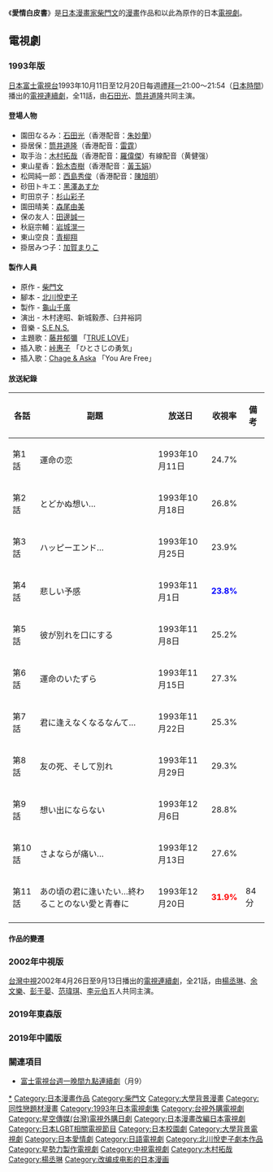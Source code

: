 {{Unreferenced|time=2022-03-23T04:44:05+00:00}}
{{Infobox animanga/Headerofja
|title= 愛情白皮書
|image= 
|size= 
|caption= 
|japanese= あすなろ白書
|english= Asunaro White Paper
|kana= あすなろはくしょ
|romaji= Asunaro Hakusho
|genre= 
}}
{{Infobox animanga/Manga
|標題= 
|作者= [[柴門文|柴門文]]
|作畫= 
|出版社= [[小學館|小學館]]
|其他出版社= 
|連載雜誌= [[Big_Comic_Spirits|Big Comic Spirits]]
|label= 
|發售日= 
|開始= 1992年
|結束= 1993年
|冊數= 3+2
|話數= 
|其他= 
}}
{{Infobox animanga/TVDrama
|標題= 
|導演= 木村達昭、新城毅彥、臼井裕詞
|製作= [[富士電視台|富士電視台]]
|代理發行= 
|其他代理發行=
|播放電視台=[[富士電視台|富士電視台]]
|播放開始= 1993年10月11日
|播放結束= 12月20日
|話數= 11集
|其他=  	
|版權=
}}
{{Infobox animanga/Cast
|人物=園田なるみ<br>掛居保<br>取手治<br>東山星香<br>松岡純一郎
|演員=[[石田光|石田光]]<br>[[筒井道隆|筒井道隆]]<br>[[木村拓哉|木村拓哉]]<br>[[鈴木杏樹|鈴木杏樹]]<br>[[西島秀俊|西島秀俊]] 
}}
{{Infobox animanga/TVDrama
|標題= 
|導演= [[楊大慶|楊大慶]]
|製作= [[星勢力娛樂|星勢力娛樂]]
|代理發行= 
|其他代理發行=
|播放電視台=[[中視_(頻道)|中視 (頻道)]]
|播放開始= 2002年4月26日
|播放結束= 9月13日
|話數= 21集
|其他=  	
|版權=
}}
{{Infobox animanga/Cast
|人物=袁成美<br>歐陽掛居<br>瞿守治<br>季星華<br>趙松崗
|演員=[[楊丞琳|楊丞琳]]<br>[[余文樂|余文樂]]<br>[[彭于晏|彭于晏]]<br>[[范瑋琪|范瑋琪]]<br>[[李元伯|李元伯]]
}}
{{Infobox animanga/TVDrama
|標題= 
|導演= [[李芸嬋|李芸嬋]]、[[林君陽|林君陽]]
|製作= [[星勢力娛樂|星勢力娛樂]]
|代理發行= 
|其他代理發行=
|播放電視台=[[臺灣電視台|臺灣電視台]]<br>[[東森綜合台|東森綜合台]]
|播放開始= 2019年3月9日
|播放結束= 6月15日（台視）
|話數= 15集
|其他=  	
|版權=
}}
{{Infobox animanga/Cast
|人物=歐陽掛居<br>袁成美<br>瞿守治<br>季星華<br>趙松岡
|演員=[[張庭瑚|張庭瑚]]<br>[[王淨|王淨]]<br>[[宋柏緯|宋柏緯]]<br>[[謝翔雅|謝翔雅]]<br>[[吳岳擎|吳岳擎]]
}}
{{Infobox animanga/TVDrama
|標題= 十年三月三十日
|導演= [[鍾澍佳|鍾澍佳]]
|製作= [[上海世像傳媒|上海世像傳媒]]<br>[[唐德影視|唐德影視]]<br>[[仨仁影視|仨仁影視]]
|代理發行= 
|其他代理發行=
|播放電視台=[[騰訊視頻|騰訊視頻]]<br>[[愛奇藝|愛奇藝]]
|播放開始= 2019年9月19日
|播放結束= 2019年10月20日
|話數= 39集
|其他=  	
|版權=
}}
{{Infobox animanga/Cast
|人物=靳燃<br>袁萊<br>趙承志<br>沈雙雙<br>徐辛頤<br>丁昂
|演員=[[竇驍|竇驍]]<br>[[古力娜扎|古力娜扎]]<br>[[徐正溪|徐正溪]]<br>[[宋妍霏|宋妍霏]]<br>[[王姿允|王姿允]]<br>[[金澤灝|金澤灝]]
}}
{{Infobox animanga/Footerofja}}
《'''愛情白皮書'''》是[[日本|日本]][[漫畫家|漫畫家]][[柴門文|柴門文]]的[[漫畫|漫畫]]作品和以此為原作的日本[[電視劇|電視劇]]。

== 電視劇 ==
===1993年版===
[[日本|日本]][[富士電視台|富士電視台]]1993年10月11日至12月20日每週[[禮拜一|禮拜一]]21:00～21:54（[[日本時間|日本時間]]）播出的[[日本電視劇|電視連續劇]]，全11話，由[[石田光|石田光]]、[[筒井道隆|筒井道隆]]共同主演。

==== 登場人物 ====
* 園田なるみ：[[石田光|石田光]]（香港配音：[[朱妙蘭|朱妙蘭]]）
* 掛居保：[[筒井道隆|筒井道隆]]（香港配音：[[雷霆_(配音員)|雷霆]]）
* 取手治：[[木村拓哉|木村拓哉]]（香港配音：[[羅偉傑|羅偉傑]]）有線配音（黄健强）
* 東山星香：[[鈴木杏樹|鈴木杏樹]]（香港配音：[[黃玉娟|黃玉娟]]）
* 松岡純一郎：[[西島秀俊|西島秀俊]]（香港配音：[[陳旭明_(配音員)|陳旭明]]）
* 砂田トキエ：[[黑澤あすか|黑澤あすか]]
* 町田京子：[[杉山亞矢子|杉山彩子]]
* 園田晴美：[[森尾由美|森尾由美]]
* 保の友人：[[田邊誠一|田邊誠一]]
* 秋庭宗輔：[[岩城滉一|岩城滉一]]
* 東山空良：[[青柳翔|青柳翔]]
* 掛居みつ子：[[加賀まりこ|加賀まりこ]]

==== 製作人員 ====
* 原作 - [[柴門文|柴門文]]
* 腳本 - [[北川悅吏子|北川悅吏子]]
* 製作 - [[龜山千廣|龜山千廣]]
* 演出 - 木村達昭、新城毅彥、臼井裕詞
* 音樂 - [[S.E.N.S.|S.E.N.S.]]
* 主題歌：[[藤井郁彌|藤井郁彌]] 「[[TRUE_LOVE_(藤井郁彌單曲)|TRUE LOVE]]」
* 插入歌：[[峠惠子|峠惠子]] 「ひとさじの勇気」
* 插入歌：[[Chage_&_Aska|Chage & Aska]] 「You Are Free」

==== 放送紀錄 ====
{| class="wikitable" border="1"
!各話!!副題!!放送日!!收視率!!備考
|-align=center
|第1話||運命の恋||1993年10月11日||24.7%||
|-align=center
|第2話||とどかぬ想い…||1993年10月18日||26.8%||
|-align=center
|第3話||ハッピーエンド…||1993年10月25日||23.9%||
|-align=center
|第4話||悲しい予感||1993年11月1日||'''<font color=blue>23.8%'''||
|-align=center
|第5話||彼が別れを口にする||1993年11月8日||25.2%||
|-align=center
|第6話||運命のいたずら||1993年11月15日||27.3%||
|-align=center
|第7話||君に逢えなくなるなんて…||1993年11月22日||25.3%||
|-align=center
|第8話||友の死、そして別れ||1993年11月29日||29.3%||
|-align=center
|第9話||想い出にならない||1993年12月6日||28.8%||
|-align=center
|第10話||さよならが痛い…||1993年12月13日||27.6%||
|-align=center
|第11話||あの頃の君に逢いたい…終わることのない愛と青春に||1993年12月20日||''' <font color=red>31.9%'''||84分
|-align=center
|}

==== 作品的變遷 ====
{{電視節目的變遷
|電視台=[[富士電視台|富士電視台]]系列
|播放檔次=[[富士電視台週一晚間九點連續劇|月9]]|
|節目名稱=愛情白皮書<br/>(1993.10.11 - 1993.12.20)
|上一節目=[[淘氣乖乖女|淘氣乖乖女]]<br/>(1993.7.5 - 1993.9.20)
|下一節目=[[愛沒有明天|愛沒有明天]]<br/>(1994.1.10 - 1994.3.28)
}}

===2002年中視版===
[[台灣|台灣]][[中視_(頻道)|中視]]2002年4月26日至9月13日播出的[[台灣電視劇|電視連續劇]]，全21話，由[[楊丞琳|楊丞琳]]、[[余文樂|余文樂]]、[[彭于晏|彭于晏]]、[[范瑋琪|范瑋琪]]、[[李元伯|李元伯]]五人共同主演。

===2019年東森版===
{{See also|愛情白皮書 (2019年電視劇)}}

===2019年中國版===
{{See also|十年三月三十日}}

=== 關連項目 ===
* [[富士電視台週一晚間九點連續劇|富士電視台週一晚間九點連續劇]]（月9）

{{富士電視台週一晚間九點連續劇}}
{{木村拓哉}}

{{DEFAULTSORT:Asunaro Hakusho}}
[[Category:愛情白皮書|*]]
[[Category:日本漫畫作品|Category:日本漫畫作品]]
[[Category:柴門文|Category:柴門文]]
[[Category:大學背景漫畫|Category:大學背景漫畫]]
[[Category:同性戀題材漫畫|Category:同性戀題材漫畫]]
[[Category:1993年日本電視劇集|Category:1993年日本電視劇集]]
[[Category:台視外購電視劇|Category:台視外購電視劇]]
[[Category:星空傳媒(台灣)電視外購日劇|Category:星空傳媒(台灣)電視外購日劇]]
[[Category:日本漫畫改編日本電視劇|Category:日本漫畫改編日本電視劇]]
[[Category:日本LGBT相關電視節目|Category:日本LGBT相關電視節目]]
[[Category:日本校園劇|Category:日本校園劇]]
[[Category:大學背景電視劇|Category:大學背景電視劇]]
[[Category:日本愛情劇|Category:日本愛情劇]]
[[Category:日語電視劇|Category:日語電視劇]]
[[Category:北川悅吏子劇本作品|Category:北川悅吏子劇本作品]]
[[Category:星勢力製作電視劇|Category:星勢力製作電視劇]]
[[Category:中視電視劇|Category:中視電視劇]]
[[Category:木村拓哉|Category:木村拓哉]]
[[Category:楊丞琳|Category:楊丞琳]]
[[Category:改编成电影的日本漫画|Category:改编成电影的日本漫画]]